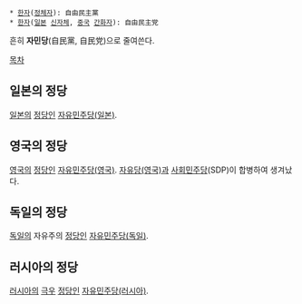  * [[한자]]([[정체자]]): 自由民主黨
 * [[한자]]([[일본]] [[신자체]], [[중국]] [[간화자]]): 自由民主党

흔히 '''자민당'''(自民黨, 自民党)으로 줄여쓴다.

[[목차]]
== 일본의 정당 ==
[[일본]]의 [[정당]]인 [[자유민주당(일본)]].

== 영국의 정당 ==
[[영국]]의 [[정당]]인 [[자유민주당(영국)]]. [[자유당(영국)]]과 [[사회민주당]](SDP)이 합병하여 생겨났다.

== 독일의 정당 ==
[[독일]]의 자유주의 [[정당]]인 [[자유민주당(독일)]].

== 러시아의 정당 ==
[[러시아]]의 [[극우]] [[정당]]인 [[자유민주당(러시아)]].
